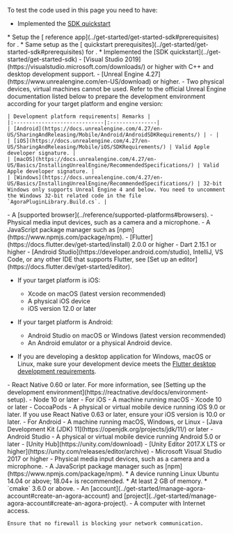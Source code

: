 To test the code used in this page you need to have:
<ProductWrapper notAllowed="signaling, flexible-classroom">
<PlatformWrapper notAllowed="react-js,windows,electron,unity" >
* Implemented the [SDK quickstart](../get-started/get-started-sdk)
</PlatformWrapper>
<PlatformWrapper platform="react-js" >
* Setup the [<Vpd  k="SDK" /> reference app](../get-started/get-started-sdk#prerequisites) for <Vpd k="NAME"/>.
</PlatformWrapper>
<PlatformWrapper platform="windows" >
* Same setup as the [<Vpd  k="SDK" /> quickstart prerequisites](../get-started/get-started-sdk#prerequisites) for <Vpd k="NAME"/>.
</PlatformWrapper>
<PlatformWrapper platform="unity" >
* Implemented the [SDK quickstart](../get-started/get-started-sdk)
</PlatformWrapper>
<PlatformWrapper platform="unreal">
- [Visual Studio 2019](https://visualstudio.microsoft.com/downloads/) or higher with C++ and desktop development support.
- [Unreal Engine 4.27](https://www.unrealengine.com/en-US/download) or higher.
- Two physical devices, virtual machines cannot be used. Refer to the official Unreal Engine documentation listed below to prepare the development environment according for your target platform and engine version:

    | Development platform requirements| Remarks |
    |:-----------------------------|:---------------|
    | [Android](https://docs.unrealengine.com/4.27/en-US/SharingAndReleasing/Mobile/Android/AndroidSDKRequirements/) | - |
    | [iOS](https://docs.unrealengine.com/4.27/en-US/SharingAndReleasing/Mobile/iOS/SDKRequirements/) | Valid Apple developer signature. |
    | [macOS](https://docs.unrealengine.com/4.27/en-US/Basics/InstallingUnrealEngine/RecommendedSpecifications/) | Valid Apple developer signature. |
    | [Windows](https://docs.unrealengine.com/4.27/en-US/Basics/InstallingUnrealEngine/RecommendedSpecifications/) | 32-bit Windows only supports Unreal Engine 4 and below. You need to uncomment the Windows 32-bit related code in the file `AgoraPluginLibrary.Build.cs`. |

</PlatformWrapper>
</ProductWrapper>
<PlatformWrapper platform="web">
- A [supported browser](../reference/supported-platforms#browsers).
<ProductWrapper notAllowed="signaling">
- Physical media input devices, such as a camera and a microphone.
</ProductWrapper>
- A JavaScript package manager such as [npm](https://www.npmjs.com/package/npm).
</PlatformWrapper>
<PlatformWrapper platform="flutter">
- [Flutter](https://docs.flutter.dev/get-started/install) 2.0.0 or higher
- Dart 2.15.1 or higher
- [Android Studio](https://developer.android.com/studio), IntelliJ, VS Code, or any other IDE that supports Flutter, see [Set up an editor](https://docs.flutter.dev/get-started/editor).

- If your target platform is iOS:
  - Xcode on macOS (latest version recommended)
  - A physical iOS device
  - iOS version 12.0 or later

- If your target platform is Android:
  - Android Studio on macOS or Windows (latest version recommended)
  - An Android emulator or a physical Android device.

- If you are developing a desktop application for Windows, macOS or Linux, make sure your development device meets the [Flutter desktop development requirements](https://docs.flutter.dev/development/platform-integration/desktop).

</PlatformWrapper>
<PlatformWrapper platform="react-native">
- React Native 0.60 or later. For more information, see [Setting up the development environment](https://reactnative.dev/docs/environment-setup).
- Node 10 or later
- For iOS
    - A machine running macOS
    - Xcode 10 or later
    - CocoaPods
    - A physical or virtual mobile device running iOS 9.0 or later. If you use React Native 0.63 or later, ensure your iOS version is 10.0 or later.
- For Android
    - A machine running macOS, Windows, or Linux
    - [Java Development Kit (JDK) 11](https://openjdk.org/projects/jdk/11/) or later
    - Android Studio
    - A physical or virtual mobile device running Android 5.0 or later
</PlatformWrapper>
<PlatformWrapper platform="unity">
- [Unity Hub](https://unity.com/download)
- [Unity Editor 2017.X LTS or higher](https://unity.com/releases/editor/archive)
- Microsoft Visual Studio 2017 or higher
</PlatformWrapper>
<PlatformWrapper platform="electron">
- Physical media input devices, such as a camera and a microphone.
- A JavaScript package manager such as [npm](https://www.npmjs.com/package/npm).
</PlatformWrapper>
<PlatformWrapper platform="linux-c">
* A device running Linux Ubuntu 14.04 or above; 18.04+ is recommended.
* At least 2 GB of memory.
* `cmake` 3.6.0 or above.
</PlatformWrapper>
- An <Vg k="COMPANY" /> [account](../get-started/manage-agora-account#create-an-agora-account) and [project](../get-started/manage-agora-account#create-an-agora-project).
- A computer with Internet access.

    Ensure that no firewall is blocking your network communication.
